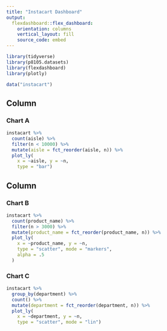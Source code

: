 ```yaml
---
title: "Instacart Dashboard"
output: 
  flexdashboard::flex_dashboard:
    orientation: columns
    vertical_layout: fill
    source_code: embed
---
```


```r
library(tidyverse)
library(p8105.datasets)
library(flexdashboard)
library(plotly)
```

```r
data("instacart")
```

Column {data-width=650}
-----------------------------------------------------------------------

### Chart A

```r
instacart %>%
  count(aisle) %>%
  filter(n < 10000) %>% 
  mutate(aisle = fct_reorder(aisle, n)) %>% 
  plot_ly(
    x = ~aisle, y = ~n,
    type = "bar")
```

Column {data-width=350}
-----------------------------------------------------------------------

### Chart B

```r
instacart %>%
  count(product_name) %>% 
  filter(n > 3000) %>% 
  mutate(product_name = fct_reorder(product_name, n)) %>% 
  plot_ly(
    x = ~product_name, y = ~n,
    type = "scatter", mode = "markers",
    alpha = .5
  )
```

### Chart C

```r
instacart %>% 
  group_by(department) %>% 
  count() %>% 
  mutate(department = fct_reorder(department, n)) %>% 
  plot_ly(
    x = ~department, y = ~n,
    type = "scatter", mode = "lin")
```


